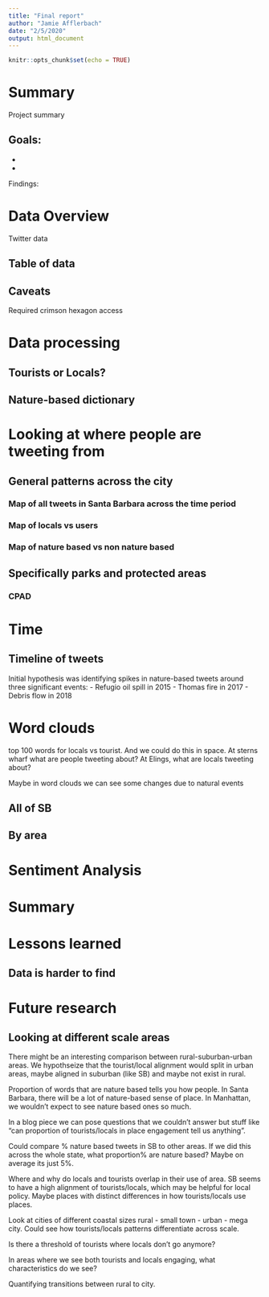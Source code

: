 ```yaml
---
title: "Final report"
author: "Jamie Afflerbach"
date: "2/5/2020"
output: html_document
---
```


```r
knitr::opts_chunk$set(echo = TRUE)
```

# Summary

Project summary

Goals:
- 
- 
- 

Findings:


# Data Overview

Twitter data

## Table of data 

## Caveats

Required crimson hexagon access

# Data processing

## Tourists or Locals?

## Nature-based dictionary

# Looking at where people are tweeting from

## General patterns across the city

### Map of all tweets in Santa Barbara across the time period

### Map of locals vs users

### Map of nature based vs non nature based

## Specifically parks and protected areas

### CPAD

# Time

## Timeline of tweets

Initial hypothesis was identifying spikes in nature-based tweets around three significant events:
- Refugio oil spill in 2015
- Thomas fire in 2017
- Debris flow in 2018

# Word clouds
top 100 words for locals vs tourist. And we could do this in space. At sterns wharf what are people tweeting about? At Elings, what are locals tweeting about?

Maybe in word clouds we can see some changes due to natural events

## All of SB

## By area

# Sentiment Analysis



# Summary

# Lessons learned

## Data is harder to find

# Future research

## Looking at different scale areas

There might be an interesting comparison between rural-suburban-urban areas. We hypothseize that the tourist/local alignment would split in urban areas, maybe aligned in suburban (like SB) and maybe not exist in rural.

Proportion of words that are nature based tells you how people. In Santa Barbara, there will be a lot of nature-based sense of place. In Manhattan, we wouldn’t expect to see nature based ones so much.

In a blog piece we can pose questions that we couldn’t answer but stuff like “can proportion of tourists/locals in place engagement tell us anything”.

Could compare % nature based tweets in SB to other areas. If we did this across the whole state, what proportion% are nature based? Maybe on average its just 5%.


Where and why do locals and tourists overlap in their use of area. SB seems to have a high alignment of tourists/locals, which may be helpful for local policy. Maybe places with distinct differences in how tourists/locals use places. 

Look at cities of different coastal sizes rural - small town - urban - mega city. Could see how tourists/locals patterns differentiate across scale. 

Is there a threshold of tourists where locals don’t go anymore? 

In areas where we see both tourists and locals engaging, what characteristics do we see? 

Quantifying transitions between rural to city. 